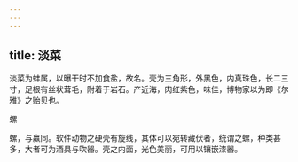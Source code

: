 ```yaml
---
---
---
```

title: 淡菜
---



淡菜为蚌属，以曝干时不加食盐，故名。壳为三角形，外黑色，内真珠色，长二三寸，足根有丝状茸毛，附着于岩石。产近海，肉红紫色，味佳，博物家以为即《尔雅》之贻贝也。

螺

螺，与赢同。软件动物之硬壳有旋线，其体可以宛转藏伏者，统谓之螺，种类甚多，大者可为酒具与吹器。壳之内面，光色美丽，可用以镶嵌漆器。
